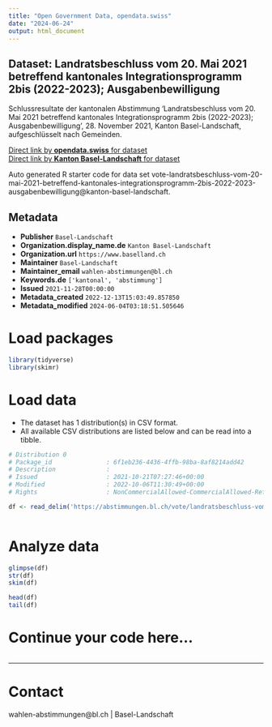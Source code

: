 ```yaml
---
title: "Open Government Data, opendata.swiss"
date: "2024-06-24"
output: html_document
---
```


## Dataset: Landratsbeschluss vom 20. Mai 2021 betreffend kantonales Integrationsprogramm 2bis (2022-2023); Ausgabenbewilligung

Schlussresultate der kantonalen Abstimmung 'Landratsbeschluss vom 20. Mai 2021 betreffend kantonales Integrationsprogramm 2bis (2022-2023); Ausgabenbewilligung', 28. November 2021, Kanton Basel-Landschaft, aufgeschlüsselt nach Gemeinden.

[Direct link by **opendata.swiss** for dataset](https://opendata.swiss/de/dataset/landratsbeschluss-vom-20-mai-2021-betreffend-kantonales-integrationsprogramm-2bis-2022-2023-aus)<br>
[Direct link by **Kanton Basel-Landschaft** for dataset](https://abstimmungen.bl.ch/vote/landratsbeschluss-vom-20-mai-2021-betreffend-kantonales-integrationsprogramm-2bis-2022-2023-ausgabenbewilligung/data)

Auto generated R starter code for data set vote-landratsbeschluss-vom-20-mai-2021-betreffend-kantonales-integrationsprogramm-2bis-2022-2023-ausgabenbewilligung@kanton-basel-landschaft.

## Metadata

- **Publisher** `Basel-Landschaft`
- **Organization.display_name.de** `Kanton Basel-Landschaft`
- **Organization.url** `https://www.baselland.ch`
- **Maintainer** `Basel-Landschaft`
- **Maintainer_email** `wahlen-abstimmungen@bl.ch`
- **Keywords.de** `['kantonal', 'abstimmung']`
- **Issued** `2021-11-28T00:00:00`
- **Metadata_created** `2022-12-13T15:03:49.857850`
- **Metadata_modified** `2024-06-04T03:18:51.505646`


# Load packages

```r

library(tidyverse)
library(skimr)

```

# Load data

-   The dataset has 1 distribution(s) in CSV format.
-   All available CSV distributions are listed below and can be read into a tibble.

```r

# Distribution 0
# Package_id               : 6f1eb236-4436-4ffb-98ba-8af8214add42
# Description              : 
# Issued                   : 2021-10-21T07:27:46+00:00
# Modified                 : 2022-10-06T11:30:49+00:00
# Rights                   : NonCommercialAllowed-CommercialAllowed-ReferenceRequired

df <- read_delim('https://abstimmungen.bl.ch/vote/landratsbeschluss-vom-20-mai-2021-betreffend-kantonales-integrationsprogramm-2bis-2022-2023-ausgabenbewilligung/data-csv')



```

# Analyze data

```r

glimpse(df)
str(df)
skim(df)

head(df)
tail(df)

```

# Continue your code here...

```r

```

------------------------------------------------------------------------

# Contact

wahlen-abstimmungen@bl.ch | Basel-Landschaft
